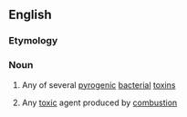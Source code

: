 ==English==

===Etymology===
{{prefix|en|pyro|toxin}}

===Noun===
{{en-noun}}

# {{lb|en|poison}} Any of several [[pyrogenic]] [[bacterial]] [[toxin]]s
# Any [[toxic]] agent produced by [[combustion]]